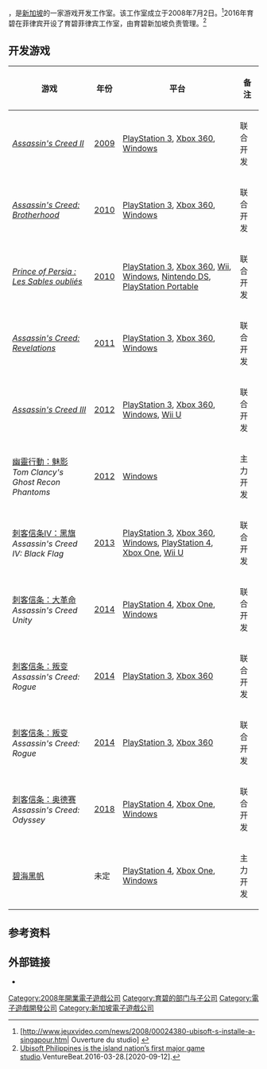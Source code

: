 {{NoteTA
| G1=Games
}}

{{vgname2|育碧新加坡|en=Ubisoft Singapore}}，是[[新加坡|新加坡]]的一家游戏开发工作室。该工作室成立于2008年7月2日。<ref>[http://www.jeuxvideo.com/news/2008/00024380-ubisoft-s-installe-a-singapour.htm| Ouverture du studio] {{webarchive|url=http://archive.wikiwix.com/cache/20170720031223/http://www.jeuxvideo.com/news/2008/00024380-ubisoft-s-installe-a-singapour.htm%7C |date=2017-07-20 }}</ref>2016年育碧在菲律宾开设了育碧菲律宾工作室，由育碧新加坡负责管理。<ref>[https://venturebeat.com/2016/03/28/ubisoft-philippines-is-the-island-nations-first-major-game-studio/ Ubisoft Philippines is the island nation’s first major game studio].VentureBeat.2016-03-28.[2020-09-12].</ref>

== 开发游戏 ==

{| class="wikitable sortable"
! 游戏 !! 年份 !! 平台 !! 备注
|-
| ''[[Assassin's_Creed_II|Assassin's Creed II]]'' || [[2009|2009]] || [[PlayStation_3|PlayStation 3]], [[Xbox_360|Xbox 360]], [[Windows|Windows]] || 联合开发
|-
| ''[[Assassin's_Creed:_Brotherhood|Assassin's Creed: Brotherhood]]'' || [[2010|2010]] || [[PlayStation_3|PlayStation 3]], [[Xbox_360|Xbox 360]], [[Windows|Windows]] || 联合开发
|-
| ''[[Prince_of_Persia_:_Les_Sables_oubliés|Prince of Persia : Les Sables oubliés]]'' || [[2010|2010]] || [[PlayStation_3|PlayStation 3]], [[Xbox_360|Xbox 360]], [[Wii|Wii]], [[Windows|Windows]], [[Nintendo_DS|Nintendo DS]], [[PlayStation_Portable|PlayStation Portable]] || 联合开发
|-
| ''[[Assassin's_Creed:_Revelations|Assassin's Creed: Revelations]]'' || [[2011|2011]] || [[PlayStation_3|PlayStation 3]], [[Xbox_360|Xbox 360]], [[Windows|Windows]] || 联合开发
|-
| ''[[Assassin's_Creed_III|Assassin's Creed III]]'' || [[2012|2012]] || [[PlayStation_3|PlayStation 3]], [[Xbox_360|Xbox 360]], [[Windows|Windows]], [[Wii_U|Wii U]] || 联合开发
|-
| [[幽靈行動：魅影|幽靈行動：魅影]]<br>''Tom Clancy's Ghost Recon Phantoms'' || [[2012|2012]] || [[Windows|Windows]] || 主力开发
|-
| [[刺客信条IV：黑旗|刺客信条IV：黑旗]]<br>''Assassin's Creed IV: Black Flag'' || [[2013|2013]] || [[PlayStation_3|PlayStation 3]], [[Xbox_360|Xbox 360]], [[Windows|Windows]], [[PlayStation_4|PlayStation 4]], [[Xbox_One|Xbox One]], [[Wii_U|Wii U]] || 联合开发
|-
| [[刺客信条：大革命|刺客信条：大革命]]<br>''Assassin's Creed Unity'' || [[2014|2014]] || [[PlayStation_4|PlayStation 4]], [[Xbox_One|Xbox One]], [[Windows|Windows]] || 联合开发
|-
| [[刺客信条：叛变|刺客信条：叛变]]<br>''Assassin's Creed: Rogue'' || [[2014|2014]] || [[PlayStation_3|PlayStation 3]], [[Xbox_360|Xbox 360]] || 联合开发
|-
| [[刺客信条：叛变|刺客信条：叛变]]<br>''Assassin's Creed: Rogue'' || [[2014|2014]] || [[PlayStation_3|PlayStation 3]], [[Xbox_360|Xbox 360]] || 联合开发
|-
| [[刺客信条：奥德赛|刺客信条：奥德赛]]<br>''Assassin's Creed: Odyssey '' || [[2018|2018]] || [[PlayStation_4|PlayStation 4]], [[Xbox_One|Xbox One]], [[Windows|Windows]] || 联合开发
|-
| [[碧海黑帆|碧海黑帆]]<br>''{{le|Skull & Bones|Skull & Bones}}'' || 未定 || [[PlayStation_4|PlayStation 4]], [[Xbox_One|Xbox One]], [[Windows|Windows]] || 主力开发
|}

== 参考资料 ==
{{Reflist}}

== 外部链接 ==
* {{Official|https://www.ubisoft.com/en-us/studio/singapore.aspx}}{{en}}

{{Ubisoft}}

{{DEFAULTSORT:Ubisoft Signapore}}
[[Category:2008年開業電子遊戲公司|Category:2008年開業電子遊戲公司]]
[[Category:育碧的部门与子公司|Category:育碧的部门与子公司]]
[[Category:電子遊戲開發公司|Category:電子遊戲開發公司]]
[[Category:新加坡電子遊戲公司|Category:新加坡電子遊戲公司]]

{{Ubisoft-stub}}
{{Asia-videogame-company-stub}}